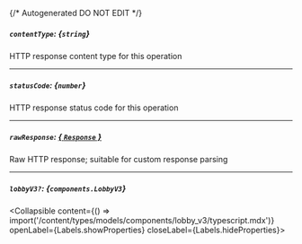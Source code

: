 {/* Autogenerated DO NOT EDIT  */}

##### `contentType`: *{`string`}*
HTTP response content type for this operation

---
##### `statusCode`: *{`number`}*
HTTP response status code for this operation

---
##### `rawResponse`: [*{ `Response` }*](https://developer.mozilla.org/en-US/docs/Web/API/Response)
Raw HTTP response; suitable for custom response parsing

---
##### `lobbyV3?`: *{`components.LobbyV3`}*
<Collapsible content={() => import('/content/types/models/components/lobby_v3/typescript.mdx')} openLabel={Labels.showProperties} closeLabel={Labels.hideProperties}>
</Collapsible>


